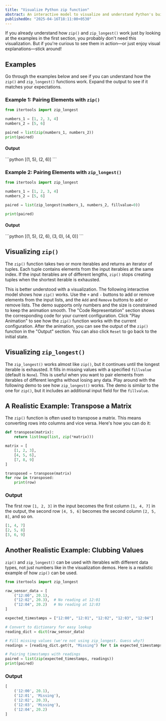 ```yaml
---
title: "Visualize Python zip function"
abstract: An interactive model to visualize and understand Python's built-in zip function
publishedOn: "2025-04-16T18:11:00+0530"
---
```


If you already understand how `zip()` and `zip_longest()` work just by looking at the examples in the first section, you probably don't need this visualization. But if you're curious to see them in action—or just enjoy visual explanations—stick around!

## Examples

Go through the examples below and see if you can understand how the `zip()` and `zip_longest()` functions work. Expand the output to see if it matches your expectations.

### Example 1: Pairing Elements with `zip()`

```python
from itertools import zip_longest

numbers_1 = [1, 2, 3, 4]
numbers_2 = [5, 6]

paired = list(zip(numbers_1, numbers_2))
print(paired)
```

#### Output

<Revealable triggerText="Reveal">
```python
[(1, 5), (2, 6)]
```
</Revealable>

### Example 2: Pairing Elements with `zip_longest()`

```python
from itertools import zip_longest

numbers_1 = [1, 2, 3, 4]
numbers_2 = [5, 6]

paired = list(zip_longest(numbers_1, numbers_2, fillvalue=0))

print(paired)
```
#### Output
<Revealable triggerText="Reveal">
```python
  [(1, 5), (2, 6), (3, 0), (4, 0)] 
```
</Revealable>

## Visualizing `zip()` 
The `zip()` function takes two or more iterables and returns an iterator of tuples. Each tuple contains elements from the input iterables at the same index. If the input iterables are of different lengths, `zip()` stops creating tuples when the shortest iterable is exhausted.

This is better understood with a visualization. The following interactive model shows how `zip()` works. Use the `+` and `-` buttons to add or remove elements from the input lists, and the `Add` and `Remove` buttons to add or remove lists. The demo supports only numbers and the size is constrained to keep the animation smooth. The "Code Representation" section shows the corresponding code for your current configuration. Click "Play Animation" to see how the `zip()` function works with the current configuration. After the animation, you can see the output of the `zip()` function in the "Output" section. You can also click `Reset` to go back to the initial state.

<PythonZipDemo />

## Visualizing `zip_longest()`

The `zip_longest()` works almost like `zip()`, but it continues until the longest iterable is exhausted. It fills in missing values with a specified `fillvalue` (default is `None`). This is useful when you want to pair elements from iterables of different lengths without losing any data. Play around with the following demo to see how `zip_longest()` works. The demo is similar to the one for `zip()`, but it includes an additional input field for the `fillvalue`.
<PythonZipLongDemo />


## A Realistic Example: Transpose a Matrix
The `zip()` function is often used to transpose a matrix. This means converting rows into columns and vice versa. Here's how you can do it:

```python
def transpose(matrix):
    return list(map(list, zip(*matrix)))

matrix = [
    [1, 2, 3],
    [4, 5, 6],
    [7, 8, 9]
]

transposed = transpose(matrix)
for row in transposed:
    print(row)

```

### Output

The first row `[1, 2, 3]` in the input becomes the first column `[1, 4, 7]` in the output, the second row `[4, 5, 6]` becomes the second column `[2, 5, 8]`, and so on.

```python
[1, 4, 7]
[2, 5, 8]
[3, 6, 9]
```

## Another Realistic Example: Clubbing Values

`zip()` and `zip_longest()` can be used with iterables with different data types, not just numbers like in the visualization demos. Here is a realistic example of how `zip()` can be used.

```python
from itertools import zip_longest

raw_sensor_data = [
    ("12:00", 20.1),
    ("12:02", 20.3),  # No reading at 12:01
    ("12:04", 20.2)   # No reading at 12:03
]

expected_timestamps = ["12:00", "12:01", "12:02", "12:03", "12:04"]

# Convert to dictionary for easy lookup
reading_dict = dict(raw_sensor_data)

# Fill missing values (we're not using zip_longest. Guess why?)
readings = [reading_dict.get(t, "Missing") for t in expected_timestamps]

# Pairing timestamps with readings
paired = list(zip(expected_timestamps, readings))
print(paired)
```

### Output

```python
[
    ('12:00', 20.1),
    ('12:01', 'Missing'),
    ('12:02', 20.3),
    ('12:03', 'Missing'),
    ('12:04', 20.2)
]
```
